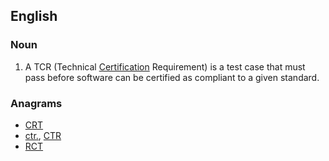 ==English==

===Noun===
{{en-noun}}

# A TCR (Technical [[certification|Certification]] Requirement) is a test case that must pass before software can be certified as compliant to a given standard.

===Anagrams===
* [[CRT#English|CRT]] 
* [[ctr.#English|ctr.]], [[CTR#English|CTR]]
* [[RCT#English|RCT]]